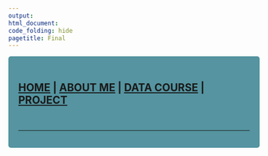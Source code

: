 ```yaml
---
output: 
html_document:
code_folding: hide
pagetitle: Final
---
```

<style type="text/css">
.main-container {
  max-width: 1800px;
  margin-left: auto;
  margin-right: auto;
}
</style>

<style>
div.gray { background-color:#5594A0; border-radius: 5px; padding: 20px;}
</style>
<div class = "gray">



<style>
div.blue { background-color:#FFE0D1; border-radius: 5px; padding: 20px;}
</style>
<div class = "blue">

## [HOME](http://KellyTroconis.github.io/) | [ABOUT ME](http://KellyTroconis.github.io/About-me/) | [DATA COURSE](http://KellyTroconis.github.io/data-course/) | [PROJECT](http://KellyTroconis.github.io/PROJECT/)
<br>
</div>

---
